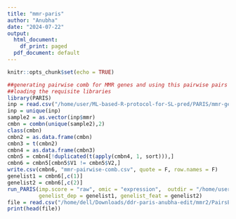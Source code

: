 ```yaml
---
title: "mmr-paris"
author: "Anubha"
date: "2024-07-22"
output:
  html_document:
    df_print: paged
  pdf_document: default
---
```


```r
knitr::opts_chunk$set(echo = TRUE)
```

```r
##generating pairwise comb for MMR genes and using this pairwise pairs as test data for slant
##loading the requisite libraries
library(PARIS)
inp = read.csv("/home/user/ML-based-R-protocol-for-SL-pred/PARIS/mmr-genes-supp3.csv")
inp = unique(inp)
sample2 = as.vector(inp$mmr)
cmbn = combn(unique(sample2),2)
class(cmbn)
cmbn2 = as.data.frame(cmbn)
cmbn3 = t(cmbn2)
cmbn4 = as.data.frame(cmbn3) 
cmbn5 = cmbn4[!duplicated(t(apply(cmbn4, 1, sort))),] 
cmbn6 = cmbn5[cmbn5$V1 != cmbn5$V2,]
write.csv(cmbn6, "mmr-pairwise-comb.csv", quote = F, row.names = F)
genelist1 = cmbn6[,c(1)]
genelist2 = cmbn6[,c(2)]
run_PARIS(imp.score = "raw", omic = "expression",  outdir = "/home/user/output/",
          genelist_dep = genelist1, genelist_feat = genelist2) 
file = read.csv("/home/dell/Downloads/ddr-paris-anubha-edit/mmr2/PairsExp_ImpRfRaw.csv")
print(head(file))
```



